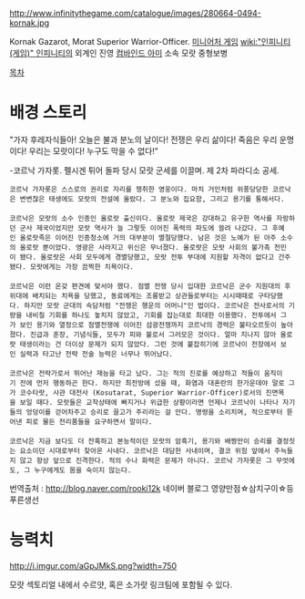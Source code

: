http://www.infinitythegame.com/catalogue/images/280664-0494-kornak.jpg

Kornak Gazarot, Morat Superior Warrior-Officer. [[미니어처 게임]] [[wiki:"인피니티(게임)" 인피니티]]의 외계인 진영 [[컴바인드 아미]] 소속 모랏 중형보병

[[목차]]
= 배경 스토리 =

"가자 후레자식들아! 오늘은 불과 분노의 날이다! 전쟁은 우리 삶이다! 죽음은 우리 운명이다! 우리는 모랏이다! 누구도 막을 수 없다!"

-코르낙 가자롯. 펠시겐 튀어 돌파 당시 모랏 군세를 이끌며. 제 2차 파라디소 공세.


 
 코르낙 가자롯은 스스로의 권리로 자리를 쟁취한 영웅이다. 마치 거인처럼 위풍당당한 코르낙은 변변찮은 태생에도 모랏의 전설에 올랐다. 그 분노와 집요함, 그리고 용기를 통해서다.
 
 코르낙은 모랏의 소수 인종인 올로랏 출신이다. 올로랏 제국은 강대하고 유구한 역사를 자랑하던 군사 제국이었지만 모랏 역사가 늘 그렇듯 이어진 폭력의 파도에 쓸려 나갔다. 그 후예인 올로랏족은 이어진 인종청소에 거의 대부분이 멸절당했다. 남은 것은 노예가 된 아주 소수의 올로랏 뿐이었다. 영광은 사라지고 위신은 무너졌다. 올로랏은 모랏 사회의 불가촉 천민이 됐다. 올로랏은 사회 모두에게 경멸당했고, 모랏 전투 부대에 지원할 자격이 없다고 간주됐다. 모랏에게는 가장 끔찍한 치욕이다.
 
 코르낙은 이런 온갖 편견에 맞서야 했다. 점멸 전쟁 당시 입대한 코르낙은 군수 지원대의 후위대에 배치되는 치욕을 당했고, 동료에게는 조롱받고 상관들로부터는 시시때때로 구타당했다. 하지만 모랏 군대의 속담처럼 "전쟁은 행운의 어머니"인 법이다. 코르낙은 전사로서의 기량을 내비칠 기회를 하나도 놓치지 않았고, 기회를 잡는대로 최대한 이용했다. 전투에서 그가 보인 용기와 열정으로 점멸전쟁에 이어진 섬광전쟁까지 코르낙의 경력은 불타오르듯이 높아졌다. 진급과 훈장, 기념식들, 모두가 피와 불로서 그러모은 것이다. 얼마 지나지 않아 올로랏 태생이라는 건 더이상 문제가 되지 않았다. 그런 것에 붙잡히기에 코르낙이 전장에서 보인 실력과 타고난 전략 전술 능력은 너무나 뛰어났다.
 
 코르낙은 전략가로서 뛰어난 재능을 타고 났다. 그는 적의 진로를 예상하고 적들이 움직이기 전에 먼저 행동하곤 한다. 하지만 최전방에 섰을 때, 화염과 대혼란의 한가운데야 말로 그가 코수타랏, 사관 대전사 (Kosutarat, Superior Warrior-Officer)로서의 진면목을 보일 때다. 모랏들은 교착상태에 빠지거나 위급한 상황이라면 언제나 코르낙이 나타나 자기들의 엉덩이를 걷어차주고 승리로 끌고가 주리라는 걸 안다. 명령을 소리치며, 적으로부터 뜯어낸 피로 물든 전리품들을 요구하면서 말이다.
 
 코르낙은 지금 보다도 더 잔혹하고 본능적이던 모랏의 암흑기, 용기와 배짱만이 승리를 결정짓는 요소이던 시대로부터 찾아온 사내다. 코르낙은 대담한 사내이며, 결코 위험 앞에서 주늑들지 않고 항상 앞으로 진격한다. 적의 수나 화력은 문제가 아니다. 코르낙 가자롯은 그 무엇에도, 그 누구에게도 몸을 숙이지 않는다. 

번역출처 : [[http://blog.naver.com/rooki12k]] 네이버 블로그 영양만점☆삼치구이☆등푸른생선

= 능력치 =
http://i.imgur.com/aGpJMkS.png?width=750

모랏 섹토리얼 내에서 수르얏, 혹은 소가랏 링크팀에 포함될 수 있다.
